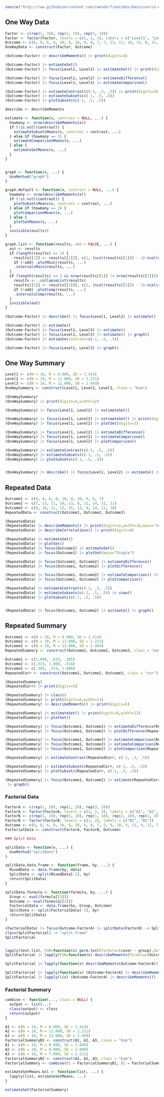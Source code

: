 
```r
source("http://raw.githubusercontent.com/cwendorf/easiDev/main/source-easiDev.R")
```

## One Way Data

```r
Factor <- c(rep(1, 10), rep(2, 10), rep(3, 10))
Factor <- factor(Factor, levels = c(1, 2, 3), labels = c("Level1", "Level2", "Level3"))
Outcome <- c(6, 8, 6, 8, 10, 8, 10, 9, 8, 7, 7, 13, 11, 10, 13, 8, 11, 14, 12, 11, 9, 16, 11, 12, 15, 13, 9, 14, 11, 10)
OneWayData <- construct(Factor, Outcome)
```

```r
(Outcome~Factor) |> describeMoments() |> print(digits=4)

(Outcome~Factor) |> estimateSet()
(Outcome~Factor) |> focus(Level1, Level2) |> estimateSet() |> print(digits=5)

(Outcome~Factor) |> focus(Level1, Level2) |> estimateDifference()
(Outcome~Factor) |> focus(Level1, Level3) |> estimateComparison()

(Outcome~Factor) |> estimateContrast(c(-1, .5, .5)) |> print(digits=5)
(Outcome~Factor) |> estimateSubsets(c(-1, .5, .5))
(Outcome~Factor) |> plotSubsets(c(-1, .5, .5))
```

```r

describe <- describeMoments

estimate <- function(x, contrast = NULL, ...) {
  howmany <- nrow(describeMoments(x))
  if (!is.null(contrast)) {
    estimateSubsetsMeans(x, contrast = contrast, ...)
  } else if (howmany == 2) {
    estimateComparisonMeans(x, ...)
  } else {
    estimateSetMeans(x, ...)
  }
}


graph <- function(x, ...) {
  UseMethod("graph")
}

graph.default <- function(x, contrast = NULL, ...) {
  howmany <- nrow(describeMoments(x))
  if (!is.null(contrast)) {
    plotSubsetsMeans(x, contrast = contrast, ...)
  } else if (howmany == 2) {
    plotComparisonMeans(x, ...)
  } else {
    plotSetMeans(x, ...)
  }
  invisible(eval(x))
}

graph.list <- function(results, add = FALSE, ...) {
  out <- results
  if (length(results) == 1) {
    results[[1]] <- results[[1]][, c(1, (ncol(results[[1]]) - 1):ncol(results[[1]]))]
    if (!add) .plotMain(results, ...)
    .intervalsMain(results, ...)
  }
  if (length(results) == 2 && nrow(results[[1]] != nrow(results[[2]]))) {
    results <- .collapseList(results)
    results[[1]] <- results[[1]][, c(1, (ncol(results[[1]]) - 1):ncol(results[[1]]))]
    if (!add) .plotComp(results, ...)
    .intervalsComp(results, ...)
  }
  invisible(out)
}

```

```r
(Outcome~Factor) |> describe() |> focus(Level1, Level2) |> estimate() |> graph()

(Outcome~Factor) |> estimate()
(Outcome~Factor) |> focus(Level1, Level3) |> estimate()
(Outcome~Factor) |> focus(Level1, Level3) |> estimate() |> graph()
(Outcome~Factor) |> estimate(contrast=c(-1, .5, .5))

(Outcome~Factor) |> focus(Level1, Level3) |> graph()

```

## One Way Summary

```r
Level1 <- c(N = 10, M = 8.000, SD = 1.414)
Level2 <- c(N = 10, M = 11.000, SD = 2.211)
Level3 <- c(N = 10, M = 12.000, SD = 2.449)
OneWaySummary <- construct(Level1, Level2, Level3, class = "bsm")
```

```r
(OneWaySummary)
(OneWaySummary) |> print(digits=4,width=12)

(OneWaySummary) |> focus(Level1, Level2) |> estimateSet()

(OneWaySummary) |> focus(Level1, Level2) |> estimateSet() |> print(digits=2,width=10)
(OneWaySummary) |> focus(Level1, Level2) |> plotSet(digits=2)

(OneWaySummary) |> focus(Level1, Level2) |> estimateDifference()
(OneWaySummary) |> focus(Level1, Level2) |> estimateComparison()
(OneWaySummary) |> focus(Level1, Level2) |> plotComparison()

(OneWaySummary) |> estimateContrast(c(-1, .5, .5))
(OneWaySummary) |> estimateSubsets(c(-1, .5, .5))
(OneWaySummary) |> plotSubsets(c(-1, .5, .5))


(OneWaySummary) |> describe() |> focus(Level1, Level2) |> estimate() |> graph()


```

## Repeated Data

```r
Outcome1 <- c(6, 8, 6, 8, 10, 8, 10, 9, 8, 7)
Outcome2 <- c(7, 13, 11, 10, 13, 8, 11, 14, 12, 11)
Outcome3 <- c(9, 16, 11, 12, 15, 13, 9, 14, 11, 10)
RepeatedData <- construct(Outcome1, Outcome2, Outcome3)
```

```r
(RepeatedData)
(RepeatedData) |> describeMoments() |> print(digits=2,width=10,main="tough")
(RepeatedData) |> describeCorrelations() |> print(digits=6)

(RepeatedData) |> estimateSet()
(RepeatedData) |> plotSet()
(RepeatedData) |> focus(Outcome1) |> estimateSet()
(RepeatedData) |> focus(Outcome1) |> plotSet(main="Single")

(RepeatedData) |> focus(Outcome1, Outcome2) |> estimateDifference()
(RepeatedData) |> focus(Outcome1, Outcome2) |> plotDifference()

(RepeatedData) |> focus(Outcome1, Outcome2) |> estimateComparison() |> print(digits=6,main=c("cool","cooler"))
(RepeatedData) |> focus(Outcome1, Outcome2) |> plotComparison()

(RepeatedData) |> estimateContrast(c(-1, .5, .5))
(RepeatedData) |> estimateSubsets(c(-1, .5, .5)) |> view()
(RepeatedData) |> plotSubsets(c(-1, .5, .5))


(RepeatedData) |> focus(Outcome1, Outcome2) |> estimate() |> graph()


```

## Repeated Summary

```r
Outcome1 <- c(N = 10, M = 8.000, SD = 1.414)
Outcome2 <- c(N = 10, M = 11.000, SD = 2.211)
Outcome3 <- c(N = 10, M = 12.000, SD = 2.449)
RepeatedSummary <- construct(Outcome1, Outcome2, Outcome3, class = "wsm")
```

```r
Outcome1 <- c(1.000, .533, .385)
Outcome2 <- c(.533, 1.000, .574)
Outcome3 <- c(.385, .574, 1.000)
RepeatedCorr <- construct(Outcome1, Outcome2, Outcome3, class = "cor")
```

```r
(RepeatedSummary)
(RepeatedCorr) |> print(digits=5)

(RepeatedSummary) |> class()
(RepeatedSummary) |> print(digits=6,width=11)
(RepeatedSummary) |> describeMoments() |> print(digits=5)

(RepeatedSummary) |> estimateSet() |> print(digits=8,width=12)
(RepeatedSummary) |> plotSet()

(RepeatedSummary) |> focus(Outcome1, Outcome2) |> estimateDifference(RepeatedCorr)
(RepeatedSummary) |> focus(Outcome1, Outcome2) |> plotDifference(RepeatedCorr)

(RepeatedSummary) |> focus(Outcome1, Outcome3) |> estimateComparison(RepeatedCorr)
(RepeatedSummary) |> focus(Outcome1, Outcome3) |> estimateComparison(RepeatedCorr)
(RepeatedSummary) |> focus(Outcome1, Outcome2) |> plotComparison(RepeatedCorr)

(RepeatedSummary) |> estimateContrast(RepeatedCorr, c(-1, .5, .5))

(RepeatedSummary) |> estimateSubsets(RepeatedCorr, c(-1, .5, .5))
(RepeatedSummary) |> plotSubsets(RepeatedCorr, c(-1, .5, .5))

(RepeatedSummary) |> focus(Outcome1, Outcome2) |> estimate(RepeatedCorr)
 |> graph()

```


### Factorial Data

```r
FactorA <- c(rep(1, 20), rep(2, 20), rep(3, 20))
FactorA <- factor(FactorA, levels = c(1, 2, 3), labels = c("A1", "A2", "A3"))
FactorB <- c(rep(1, 10), rep(2, 10), rep(1, 10), rep(2, 10), rep(1, 10), rep(2, 10))
FactorB <- factor(FactorB, levels = c(1, 2), labels = c("B1", "B2"))
Outcome <- c(6, 8, 6, 8, 10, 8, 10, 9, 8, 7, 5, 9, 10, 9, 11, 4, 11, 7, 6, 8, 7, 13, 11, 10, 13, 8, 11, 14, 12, 11, 7, 8, 7, 11, 10, 7, 8, 4, 8, 10, 9, 16, 11, 12, 15, 13, 9, 14, 11, 10, 8, 6, 8, 11, 5, 7, 9, 3, 6, 7)
FactorialData <- construct(FactorA, FactorB, Outcome)

```

```r
### Split Data

splitData <- function(x, ...) {
  UseMethod("splitData")
}

splitData.data.frame <- function(frame, by, ...) {
  MixedData <- data.frame(by, data)
  SplitData <- split(MixedData[-1], by)
  return(SplitData)
}

splitData.formula <- function(formula, by, ...) {
  Group <- eval(formula[[3]])
  Outcome <- eval(formula[[2]])
  FactorialData <- data.frame(by, Group, Outcome)
  SplitData <- split(FactorialData[-1], by)
  return(SplitData)
}

```

```r
(FactorialData) |> focus(Outcome~FactorA) |> splitData(FactorB) -> SplitFactorial
class(SplitFactorial) -> "split.frame"
SplitFactorial


lapply(test.list, FUN=function(x) perm.test(formula=(cover ~ group),data=x)) 
SplitFactorial |> lapply(FUN=function(x) describeMoments(formula=(Outcome~FactorA)))

SplitFactorial |> lapply(function(x) describeMoments(Outcome~FactorA))

SplitFactorial |> lapply(function(x) (Outcome~FactorA) |> describeMoments())
SplitFactorial |> lapply(\(x) (Outcome~FactorA) |> describeMoments())

```

### Factorial Summary

```r

combine <- function(..., class = NULL) {
  output <- list(...)
  class(output) <- class
  return(output)
}
```

```r
A1 <- c(N = 10, M = 8.000, SD = 1.414)
A2 <- c(N = 10, M = 11.000, SD = 2.211)
A3 <- c(N = 10, M = 12.000, SD = 2.449)
FactorialSummaryB1 <- construct(A1, A2, A3, class = "bsm")
A1 <- c(N = 10, M = 8.000, SD = 2.449)
A2 <- c(N = 10, M = 8.000, SD = 2.000)
A3 <- c(N = 10, M = 7.000, SD = 2.211)
FactorialSummaryB2 <- construct(A1, A2, A3, class = "bsm")
FactorialSummary <- combine(B1 = FactorialSummaryB1, B2 = FactorialSummaryB2, class = "bsl")
```

```r
estimateSetMeans.bsl <- function(list, ...) {
  lapply(list, estimateSetMeans, ...)
}

estimateSet(FactorialSummary)

```

